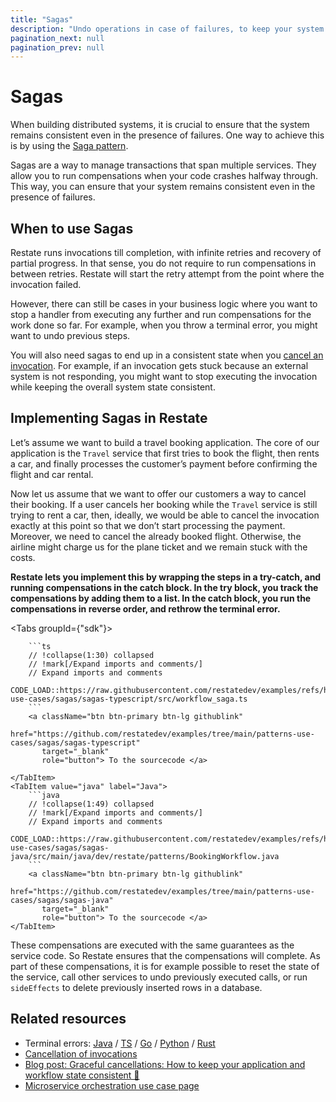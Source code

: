 ```yaml
---
title: "Sagas"
description: "Undo operations in case of failures, to keep your system consistent."
pagination_next: null
pagination_prev: null
---
```



# Sagas

When building distributed systems, it is crucial to ensure that the system remains consistent even in the presence of failures.
One way to achieve this is by using the [Saga pattern](https://learn.microsoft.com/en-us/azure/architecture/reference-architectures/saga/saga).

Sagas are a way to manage transactions that span multiple services.
They allow you to run compensations when your code crashes halfway through.
This way, you can ensure that your system remains consistent even in the presence of failures.

## When to use Sagas

Restate runs invocations till completion, with infinite retries and recovery of partial progress.
In that sense, you do not require to run compensations in between retries. Restate will start the retry attempt from the point where the invocation failed.

However, there can still be cases in your business logic where you want to stop a handler from executing any further and run compensations for the work done so far.
For example, when you throw a terminal error, you might want to undo previous steps.

You will also need sagas to end up in a consistent state when you [cancel an invocation](operate/invocation#cancelling-invocations).
For example, if an invocation gets stuck because an external system is not responding, you might want to stop executing the invocation while keeping the overall system state consistent.

## Implementing Sagas in Restate

Let’s assume we want to build a travel booking application.
The core of our application is the `Travel` service that first tries to book the flight, then rents a car, and finally processes the customer’s payment before confirming the flight and car rental.

Now let us assume that we want to offer our customers a way to cancel their booking.
If a user cancels her booking while the `Travel` service is still trying to rent a car, then, ideally, we would be able to cancel the invocation exactly at this point so that we don’t start processing the payment.
Moreover, we need to cancel the already booked flight.
Otherwise, the airline might charge us for the plane ticket and we remain stuck with the costs.

**Restate lets you implement this by wrapping the steps in a try-catch, and running compensations in the catch block.
In the try block, you track the compensations by adding them to a list.
In the catch block, you run the compensations in reverse order, and rethrow the terminal error.**

<Tabs groupId={"sdk"}>
    <TabItem value="typescript" label="TypeScript">

        ```ts
        // !collapse(1:30) collapsed
        // !mark[/Expand imports and comments/]
        // Expand imports and comments
        CODE_LOAD::https://raw.githubusercontent.com/restatedev/examples/refs/heads/main/patterns-use-cases/sagas/sagas-typescript/src/workflow_saga.ts
        ```
        <a className="btn btn-primary btn-lg githublink"
           href="https://github.com/restatedev/examples/tree/main/patterns-use-cases/sagas/sagas-typescript"
           target="_blank"
           role="button"> To the sourcecode </a>

    </TabItem>
    <TabItem value="java" label="Java">
        ```java
        // !collapse(1:49) collapsed
        // !mark[/Expand imports and comments/]
        // Expand imports and comments
        CODE_LOAD::https://raw.githubusercontent.com/restatedev/examples/refs/heads/main/patterns-use-cases/sagas/sagas-java/src/main/java/dev/restate/patterns/BookingWorkflow.java
        ```
        <a className="btn btn-primary btn-lg githublink"
           href="https://github.com/restatedev/examples/tree/main/patterns-use-cases/sagas/sagas-java"
           target="_blank"
           role="button"> To the sourcecode </a>
    </TabItem>
</Tabs>


These compensations are executed with the same guarantees as the service code. So Restate ensures that the compensations will complete.
As part of these compensations, it is for example possible to reset the state of the service, call other services to undo previously executed calls, or run `sideEffects` to delete previously inserted rows in a database.


## Related resources

- Terminal errors: [Java](/develop/java/error-handling) / [TS](/develop/ts/error-handling) / [Go](/develop/go/error-handling) / [Python](/develop/python/error-handling)  / [Rust](https://docs.rs/restate-sdk/latest/restate_sdk/errors/index.html)
- [Cancellation of invocations](operate/invocation#cancelling-invocations)
- [Blog post: Graceful cancellations: How to keep your application and workflow state consistent 💪](https://restate.dev/blog/graceful-cancellations-how-to-keep-your-application-and-workflow-state-consistent/)
- [Microservice orchestration use case page](/use-cases/microservice-orchestration)